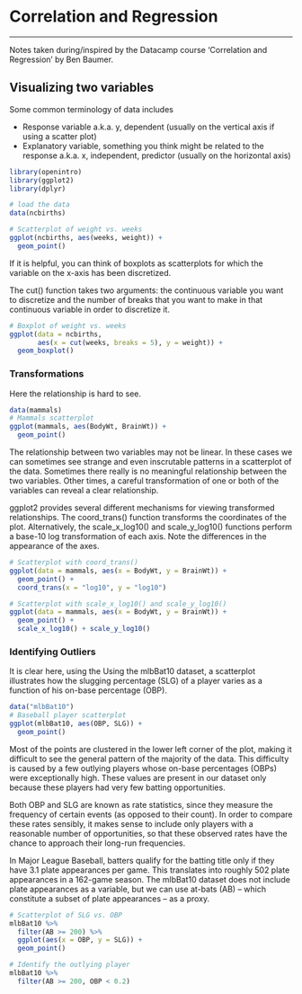 # Correlation and Regression
***
Notes taken during/inspired by the Datacamp course 'Correlation and Regression' by Ben Baumer.

## Visualizing two variables

Some common terminology of data includes

* Response variable a.k.a. y, dependent (usually on the vertical axis if using a scatter plot)
* Explanatory variable, something you think might be related to the response a.k.a. x, independent, predictor (usually on the horizontal axis)

```r
library(openintro)
library(ggplot2)
library(dplyr)

# load the data
data(ncbirths)

# Scatterplot of weight vs. weeks
ggplot(ncbirths, aes(weeks, weight)) +
  geom_point()

```

If it is helpful, you can think of boxplots as scatterplots for which the variable on the x-axis has been discretized.

The cut() function takes two arguments: the continuous variable you want to discretize and the number of breaks that you want to make in that continuous variable in order to discretize it.

```r
# Boxplot of weight vs. weeks
ggplot(data = ncbirths, 
       aes(x = cut(weeks, breaks = 5), y = weight)) + 
  geom_boxplot()
```

### Transformations

Here the relationship is hard to see.

```r
data(mammals)
# Mammals scatterplot
ggplot(mammals, aes(BodyWt, BrainWt)) +
  geom_point()
```

The relationship between two variables may not be linear. In these cases we can sometimes see strange and even inscrutable patterns in a scatterplot of the data. Sometimes there really is no meaningful relationship between the two variables. Other times, a careful transformation of one or both of the variables can reveal a clear relationship.

ggplot2 provides several different mechanisms for viewing transformed relationships. The coord_trans() function transforms the coordinates of the plot. Alternatively, the scale_x_log10() and scale_y_log10() functions perform a base-10 log transformation of each axis. Note the differences in the appearance of the axes.

```r
# Scatterplot with coord_trans()
ggplot(data = mammals, aes(x = BodyWt, y = BrainWt)) + 
  geom_point() + 
  coord_trans(x = "log10", y = "log10")

# Scatterplot with scale_x_log10() and scale_y_log10()
ggplot(data = mammals, aes(x = BodyWt, y = BrainWt)) +
  geom_point() +
  scale_x_log10() + scale_y_log10()
```

### Identifying Outliers

It is clear here, using the Using the mlbBat10 dataset,  a scatterplot illustrates how the slugging percentage (SLG) of a player varies as a function of his on-base percentage (OBP).

```r
data("mlbBat10")
# Baseball player scatterplot
ggplot(mlbBat10, aes(OBP, SLG)) + 
  geom_point()
```

Most of the points are clustered in the lower left corner of the plot, making it difficult to see the general pattern of the majority of the data. This difficulty is caused by a few outlying players whose on-base percentages (OBPs) were exceptionally high. These values are present in our dataset only because these players had very few batting opportunities.

Both OBP and SLG are known as rate statistics, since they measure the frequency of certain events (as opposed to their count). In order to compare these rates sensibly, it makes sense to include only players with a reasonable number of opportunities, so that these observed rates have the chance to approach their long-run frequencies.

In Major League Baseball, batters qualify for the batting title only if they have 3.1 plate appearances per game. This translates into roughly 502 plate appearances in a 162-game season. The mlbBat10 dataset does not include plate appearances as a variable, but we can use at-bats (AB) -- which constitute a subset of plate appearances -- as a proxy.

```r
# Scatterplot of SLG vs. OBP
mlbBat10 %>%
  filter(AB >= 200) %>%
  ggplot(aes(x = OBP, y = SLG)) +
  geom_point()

# Identify the outlying player
mlbBat10 %>%
  filter(AB >= 200, OBP < 0.2)
```

